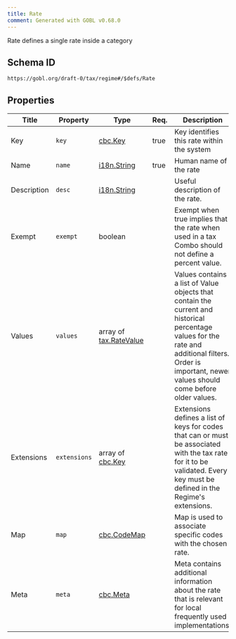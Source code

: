 ```yaml
---
title: Rate
comment: Generated with GOBL v0.68.0
---
```


Rate defines a single rate inside a category

## Schema ID

`https://gobl.org/draft-0/tax/regime#/$defs/Rate`

## Properties

| Title       | Property     | Type                                              | Req. | Description                                                                                                                                                                                              |
|-------------|--------------|---------------------------------------------------|------|----------------------------------------------------------------------------------------------------------------------------------------------------------------------------------------------------------|
| Key         | `key`        | [cbc.Key](/draft-0/cbc/key)                       | true | Key identifies this rate within the system                                                                                                                                                               |
| Name        | `name`       | [i18n.String](/draft-0/i18n/string)               | true | Human name of the rate                                                                                                                                                                                   |
| Description | `desc`       | [i18n.String](/draft-0/i18n/string)               |      | Useful description of the rate.                                                                                                                                                                          |
| Exempt      | `exempt`     | boolean                                           |      | Exempt when true implies that the rate when used in a tax Combo should not define a percent value.                                                                                                       |
| Values      | `values`     | array of [tax.RateValue](/draft-0/tax/rate_value) |      | Values contains a list of Value objects that contain the current and historical percentage values for the rate and additional filters. Order is important, newer values should come before older values. |
| Extensions  | `extensions` | array of [cbc.Key](/draft-0/cbc/key)              |      | Extensions defines a list of keys for codes that can or must be associated with the tax rate for it to be validated. Every key must be defined in the Regime's extensions.                               |
| Map         | `map`        | [cbc.CodeMap](/draft-0/cbc/code_map)              |      | Map is used to associate specific codes with the chosen rate.                                                                                                                                            |
| Meta        | `meta`       | [cbc.Meta](/draft-0/cbc/meta)                     |      | Meta contains additional information about the rate that is relevant for local frequently used implementations.                                                                                          |

